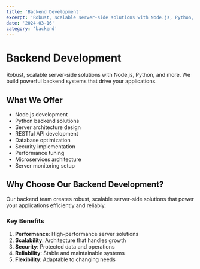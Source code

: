 ```yaml
---
title: 'Backend Development'
excerpt: 'Robust, scalable server-side solutions with Node.js, Python, and more'
date: '2024-03-16'
category: 'backend'
---
```


# Backend Development

Robust, scalable server-side solutions with Node.js, Python, and more. We build powerful backend systems that drive your applications.

## What We Offer

- Node.js development
- Python backend solutions
- Server architecture design
- RESTful API development
- Database optimization
- Security implementation
- Performance tuning
- Microservices architecture
- Server monitoring setup

## Why Choose Our Backend Development?

Our backend team creates robust, scalable server-side solutions that power your applications efficiently and reliably.

### Key Benefits

1. **Performance**: High-performance server solutions
2. **Scalability**: Architecture that handles growth
3. **Security**: Protected data and operations
4. **Reliability**: Stable and maintainable systems
5. **Flexibility**: Adaptable to changing needs
